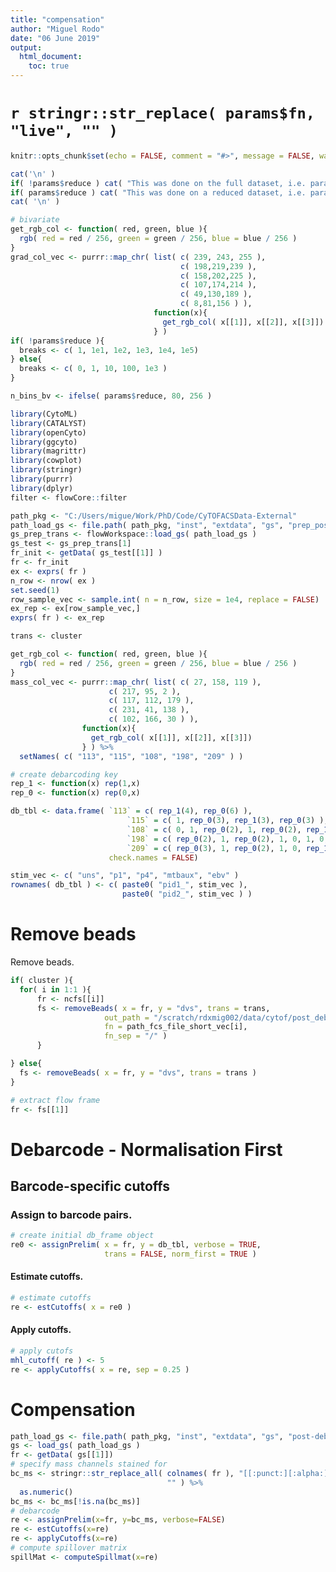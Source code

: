 ```yaml
---
title: "compensation"
author: "Miguel Rodo"
date: "06 June 2019"
output: 
  html_document:
    toc: true
---
```


# `r stringr::str_replace( params$fn, "live", "" )`

```r
knitr::opts_chunk$set(echo = FALSE, comment = "#>", message = FALSE, warning = FALSE)
``` 

```r
cat('\n' )
if( !params$reduce ) cat( "This was done on the full dataset, i.e. params$reduce == FALSE." )
if( params$reduce ) cat( "This was done on a reduced dataset, i.e. params$reduce == TRUE." )
cat( '\n' )
```

```r
# bivariate
get_rgb_col <- function( red, green, blue ){
  rgb( red = red / 256, green = green / 256, blue = blue / 256 )
}
grad_col_vec <- purrr::map_chr( list( c( 239, 243, 255 ), 
                                      c( 198,219,239 ), 
                                      c( 158,202,225 ), 
                                      c( 107,174,214 ), 
                                      c( 49,130,189 ),
                                      c( 8,81,156 ) ), 
                                function(x){
                                  get_rgb_col( x[[1]], x[[2]], x[[3]])
                                } )
if( !params$reduce ){
  breaks <- c( 1, 1e1, 1e2, 1e3, 1e4, 1e5)
} else{
  breaks <- c( 0, 1, 10, 100, 1e3 )
}
```

```r
n_bins_bv <- ifelse( params$reduce, 80, 256 )
```

```r
library(CytoML)
library(CATALYST)
library(openCyto)
library(ggcyto)
library(magrittr)
library(cowplot)
library(stringr)
library(purrr)
library(dplyr)
filter <- flowCore::filter
```

```r

path_pkg <- "C:/Users/migue/Work/PhD/Code/CyTOFACSData-External"
path_load_gs <- file.path( path_pkg, "inst", "extdata", "gs", "prep_post_trans" )
gs_prep_trans <- flowWorkspace::load_gs( path_load_gs )
gs_test <- gs_prep_trans[1]
fr_init <- getData( gs_test[[1]] ) 
fr <- fr_init
ex <- exprs( fr )
n_row <- nrow( ex )
set.seed(1)
row_sample_vec <- sample.int( n = n_row, size = 1e4, replace = FALSE)
ex_rep <- ex[row_sample_vec,]
exprs( fr ) <- ex_rep

```

```r
trans <- cluster
```

```r
get_rgb_col <- function( red, green, blue ){
  rgb( red = red / 256, green = green / 256, blue = blue / 256 )
}
mass_col_vec <- purrr::map_chr( list( c( 27, 158, 119 ), 
                      c( 217, 95, 2 ), 
                      c( 117, 112, 179 ), 
                      c( 231, 41, 138 ), 
                      c( 102, 166, 30 ) ), 
                function(x){
                  get_rgb_col( x[[1]], x[[2]], x[[3]])
                } ) %>%
  setNames( c( "113", "115", "108", "198", "209" ) )
```

```r
# create debarcoding key
rep_1 <- function(x) rep(1,x)
rep_0 <- function(x) rep(0,x)

db_tbl <- data.frame( `113` = c( rep_1(4), rep_0(6) ), 
                          `115` = c( 1, rep_0(3), rep_1(3), rep_0(3) ), 
                          `108` = c( 0, 1, rep_0(2), 1, rep_0(2), rep_1(2), 0 ), 
                          `198` = c( rep_0(2), 1, rep_0(2), 1, 0, 1, 0, 1 ), 
                          `209` = c( rep_0(3), 1, rep_0(2), 1, 0, rep_1(2) ), 
                      check.names = FALSE)

stim_vec <- c( "uns", "p1", "p4", "mtbaux", "ebv" )
rownames( db_tbl ) <- c( paste0( "pid1_", stim_vec ), 
                         paste0( "pid2_", stim_vec ) )
```

# Remove beads

Remove beads.
```r
if( cluster ){
  for( i in 1:1 ){
      fr <- ncfs[[i]]
      fs <- removeBeads( x = fr, y = "dvs", trans = trans, 
                     out_path = "/scratch/rdxmig002/data/cytof/post_debeading/", 
                     fn = path_fcs_file_short_vec[i], 
                     fn_sep = "/" )  
      }

} else{
  fs <- removeBeads( x = fr, y = "dvs", trans = trans )
}
```

```r
# extract flow frame
fr <- fs[[1]]
``` 

# Debarcode - Normalisation First

## Barcode-specific cutoffs

### Assign to barcode pairs.
```r
# create initial db_frame object
re0 <- assignPrelim( x = fr, y = db_tbl, verbose = TRUE, 
                     trans = FALSE, norm_first = TRUE )
```

#### Estimate cutoffs. 
```r
# estimate cutoffs
re <- estCutoffs( x = re0 )
```

#### Apply cutoffs. 
```r
# apply cutofs
mhl_cutoff( re ) <- 5
re <- applyCutoffs( x = re, sep = 0.25 )
```

# Compensation

```r
path_load_gs <- file.path( path_pkg, "inst", "extdata", "gs", "post-debarcoding" )
gs <- load_gs( path_load_gs )
fr <- getData( gs[[1]])
# specify mass channels stained for
bc_ms <- stringr::str_replace_all( colnames( fr ), "[[:punct:][:alpha:]]", 
                                   "" ) %>%
  as.numeric() 
bc_ms <- bc_ms[!is.na(bc_ms)]
# debarcode
re <- assignPrelim(x=fr, y=bc_ms, verbose=FALSE)
re <- estCutoffs(x=re)
re <- applyCutoffs(x=re)
# compute spillover matrix
spillMat <- computeSpillmat(x=re)
```
